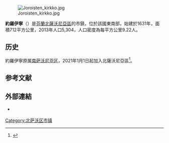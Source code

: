 [[File:Joroisten_kirkko.jpg|thumb]]

'''約羅伊寧'''（{{lang-fi|Joroinen}}）是[[芬蘭|芬蘭]][[北薩沃尼亞區|北薩沃尼亞區]]的市鎮，位於該國東南部，始建於1631年，面積712平方公里，2013年人口5,304，人口密度為每平方公里9.22人。

== 历史 ==
約羅伊寧原属[[南萨沃尼亚区|南萨沃尼亚区]]，2021年1月1日起加入北薩沃尼亞區<ref name="Nyyssönen">{{cite web | url = https://yle.fi/uutiset/3-11675073 | title = Tuhansilta savolaisilta vaihtuu uudenvuodenyönä maakunta – kysyimme asukkailta, miltä se tuntuu: "Savolaisiahan myö ollaan" | author = Nyyssönen, Tarja & Kämppi, Marja-Liisa | language = fi | publisher = Yle | date = 2020-12-04 | accessdate = 2021-01-01}}</ref>。

== 参考文献 ==
{{Reflist}}

==外部連結==
{{commonscat|Joroinen}}
* {{Official site|https://www.joroinen.fi/|約羅伊寧市镇官方网站}} {{fi}}

{{Finland-geo-stub}}
[[Category:北萨沃区市镇|Category:北萨沃区市镇]]